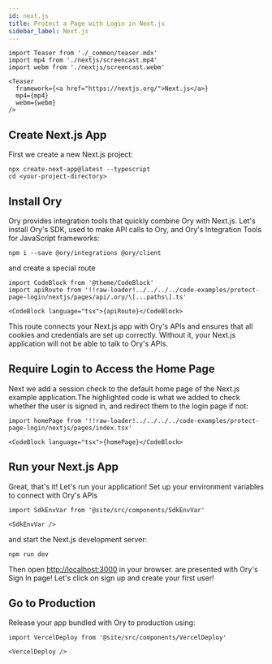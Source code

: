 ```yaml
---
id: next.js
title: Protect a Page with Login in Next.js
sidebar_label: Next.js
---
```


```mdx-code-block
import Teaser from './_common/teaser.mdx'
import mp4 from './nextjs/screencast.mp4'
import webm from './nextjs/screencast.webm'

<Teaser
  framework={<a href="https://nextjs.org/">Next.js</a>}
  mp4={mp4}
  webm={webm}
/>
```

## Create Next.js App

First we create a new Next.js project:

```shell-session
npx create-next-app@latest --typescript
cd <your-project-directory>
```

## Install Ory

Ory provides integration tools that quickly combine Ory with Next.js. Let's
install Ory's SDK, used to make API calls to Ory, and Ory's Integration Tools
for JavaScript frameworks:

```shell-session
npm i --save @ory/integrations @ory/client
```

and create a special route

```mdx-code-block
import CodeBlock from '@theme/CodeBlock'
import apiRoute from '!!raw-loader!../../../../code-examples/protect-page-login/nextjs/pages/api/.ory/\[...paths\].ts'

<CodeBlock language="tsx">{apiRoute}</CodeBlock>
```

This route connects your Next.js app with Ory's APIs and ensures that all
cookies and credentials are set up correctly. Without it, your Next.js
application will not be able to talk to Ory's APIs.

## Require Login to Access the Home Page

Next we add a session check to the default home page of the Next.js example
application.The highlighted code is what we added to check whether the user is
signed in, and redirect them to the login page if not:

```mdx-code-block
import homePage from '!!raw-loader!../../../../code-examples/protect-page-login/nextjs/pages/index.tsx'

<CodeBlock language="tsx">{homePage}</CodeBlock>
```

## Run your Next.js App

Great, that's it! Let's run your application! Set up your environment variables
to connect with Ory's APIs

```mdx-code-block
import SdkEnvVar from '@site/src/components/SdkEnvVar'

<SdkEnvVar />
```

and start the Next.js development server:

```shell-session
npm run dev
```

Then open [http://localhost:3000](http://localhost:3000) in your browser. are
presented with Ory's Sign In page! Let's click on sign up and create your first
user!

## Go to Production

Release your app bundled with Ory to production using:

```mdx-code-block
import VercelDeploy from '@site/src/components/VercelDeploy'

<VercelDeploy />
```

